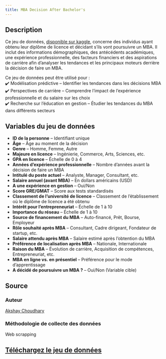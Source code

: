 ```yaml
---
title: MBA Decision After Bachelor's
---
```


## Description

Ce jeu de données, [disponible sur kaggle](https://www.kaggle.com/datasets/ashaychoudhary/dataset-mba-decision-after-bachelors), concerne des individus ayant obtenu leur diplôme de licence et décidant s’ils vont poursuivre un MBA. Il inclut des informations démographiques, des antécédents académiques, une expérience professionnelle, des facteurs financiers et des aspirations de carrière afin d’analyser les tendances et les principaux moteurs derrière la décision de faire un MBA.  

Ce jeu de données peut être utilisé pour :  
✔️ Modélisation prédictive – Identifier les tendances dans les décisions MBA  
✔️ Perspectives de carrière – Comprendre l'impact de l'expérience professionnelle et du salaire sur les choix  
✔️ Recherche sur l'éducation en gestion – Étudier les tendances du MBA dans différents secteurs  

## Variables du jeu de données

- **ID de la personne** – Identifiant unique  
- **Âge** – Âge au moment de la décision  
- **Genre** – Homme, Femme, Autre  
- **Majeure en licence** – Ingénierie, Commerce, Arts, Sciences, etc.  
- **GPA en licence** – Échelle de 0 à 4  
- **Années d'expérience professionnelle** – Nombre d'années avant la décision de faire un MBA  
- **Intitulé du poste actuel** – Analyste, Manager, Consultant, etc.  
- **Salaire annuel (avant MBA)** – En dollars américains (USD)  
- **A une expérience en gestion** – Oui/Non  
- **Score GRE/GMAT** – Score aux tests standardisés  
- **Classement de l’université de licence** – Classement de l’établissement où le diplôme de licence a été obtenu  
- **Intérêt pour l'entrepreneuriat** – Échelle de 1 à 10  
- **Importance du réseau** – Échelle de 1 à 10  
- **Source de financement du MBA** – Auto-financé, Prêt, Bourse, Employeur  
- **Rôle souhaité après MBA** – Consultant, Cadre dirigeant, Fondateur de startup, etc.  
- **Salaire attendu après MBA** – Salaire estimé après l'obtention du MBA  
- **Préférence de localisation après MBA** – Nationale, Internationale  
- **Raison du MBA** – Évolution de carrière, Acquisition de compétences, Entrepreneuriat, etc.  
- **MBA en ligne vs. en présentiel** – Préférence pour le mode d’apprentissage  
- **A décidé de poursuivre un MBA ?** – Oui/Non (Variable cible)  

## Source

### Auteur

[Akshay Choudhary](https://www.kaggle.com/ashaychoudhary)

### Méthodologie de collecte des données

Web scrapping

## [Téléchargez le jeu de données](mba_decision_dataset.csv)